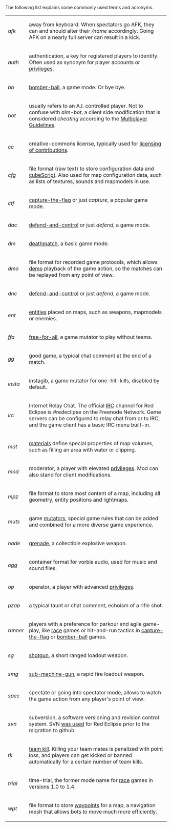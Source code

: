 
The following list explains some commonly used terms and acronyms.

{|class="wikitable"
|-
|style="width: 7%"|''afk''
|away from keyboard. When spectators go AFK, they can and should alter their ''/name'' accordingly. Going AFK on a nearly full server can result in a kick.
|-
|''auth''
|authentication, a key for registered players to identify. Often used as synonym for player accounts or [[privileges]].
|-
|''bb''
|[[bomber-ball]], a game mode. Or bye bye.
|-
|''bot''
|usually refers to an A.I. controlled player. Not to confuse with ''aim-bot'', a client side modification that is considered ''cheating'' according to the [[Multiplayer Guidelines]].
|-
|''cc''
|creative-commons license, typically used for [[Copyright_and_Licensing_for_Contributions|licensing of contributions]].
|-
|''cfg''
|file format (raw text) to store configuration data and [[cubeScript]]. Also used for map configuration data, such as lists of textures, sounds and mapmodels in use.
|-
|''ctf''
|[[capture-the-flag]] or just ''capture'', a popular game mode.
|-
|''dac''
|[[defend-and-control]] or just ''defend'', a game mode.
|-
|''dm''
|[[deathmatch]], a basic game mode.
|-
|''dmo''
|file format for recorded game protocols, which allows [[demo]] playback of the game action, so the matches can be replayed from any point of view.
|-
|''dnc''
|[[defend-and-control]] or just ''defend'', a game mode.
|-
|''ent''
|[[entities]] placed on maps, such as weapons, mapmodels or enemies.
|-
|''ffa''
|[[mutator_Tips#free-for-all|free-for-all]], a game mutator to play without teams.
|-
|''gg''
|good game, a typical chat comment at the end of a match.
|-
|''insta''
|[[mutator Tips#instagib|instagib]], a game mutator for one-hit-kills, disabled by default.
|-
|''irc''
|Internet Relay Chat. The official [[IRC]] channel for Red Eclipse is #redeclipse on the Freenode Network. Game servers can be configured to relay chat from or to IRC, and the game client has a basic IRC menu built-in.
|-
|''mat''
|[[materials]] define special properties of map volumes, such as filling an area with water or clipping. 
|-
|''mod''
|moderator, a player with elevated [[privileges]]. Mod can also stand for client modifications.
|-
|''mpz''
|file format to store most content of a map, including all geometry, entity positions and lightmaps.
|-
|''muts''
|game [[mutator Tips|mutators]], special game rules that can be added and combined for a more diverse game experience. 
|-
|''nade'' 
|[[Weapons_in_SVN#grenade|grenade]], a collectible explosive weapon.
|-
|''ogg''
|container format for vorbis audio, used for music and sound files.
|-
|''op''
|operator, a player with advanced [[privileges]].
|-
|''pzap''
|a typical taunt or chat comment, echoism of a rifle shot.
|-
|''runner''
|players with a preference for parkour and agile game-play, like [[race]] games or hit-and-run tactics in [[capture-the-flag]] or [[bomber-ball]] games.
|-
|''sg''
|[[Weapons_in_SVN#Shotgun|shotgun]], a short ranged loadout weapon.
|-
|''smg''
|[[weapons_in_SVN#SMG|sub-machine-gun]], a rapid fire loadout weapon.
|-
|''spec''
|spectate or going into spectator mode, allows to watch the game action from any player's point of view.
|-
|''svn''
|subversion, a software versioning and revision control system. SVN [[Obtain_development_version#SVN_History|was used]] for Red Eclipse prior to the migration to github.
|-
|''tk''
|[[deathmatch_Scoring#Team_kills|team kill]]. Killing your team mates is penalized with point loss, and players can get kicked or banned automatically for a certain number of team kills.
|-
|''trial''
|time-trial, the former mode name for [[race]] games in versions 1.0 to 1.4.
|-
|''wpt''
|file format to store [[waypoints]] for a map, a navigation mesh that allows bots to move much more efficiently.
|}